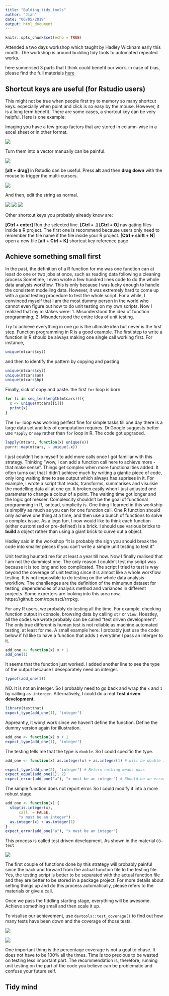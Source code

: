 ```yaml
---
title: "Bulding_tidy_tools"
author: "Jian"
date: "06/05/2019"
output: html_document
---
```


```r
knitr::opts_chunk$set(echo = TRUE)
```


Attended a two days workshop which taught by Hadley Wickham early this month. 
The workshop is around building tidy tools to automated repeated works. 

here summrised 3 parts that I think could benefit our work. 
in case of bias, please find the full materials [here]()

## Shortcut keys are useful (for Rstudio users)

This might not be true when people first try to memory so many shortcut keys. especially when point and click is so easy by the mouse. 
However, it is a long term benefit. There are some cases, a shortcut key can be very helpful. Here is one example:

Imaging you have a few group factors that are stored in column-wise in a excel sheet or in other format. 

![](C:/Users/cflfcl/Desktop/mindbox/sharing/Capture1.PNG)

Turn them into a vector manually can be painful. 

![](C:/Users/cflfcl/Desktop/mindbox/sharing/Capture2.PNG)

**[alt + drag]** in Rstudio can be useful. Press **alt** and then **drag down** with the mouse to trigger the multi-cursors. 

![](C:/Users/cflfcl/Desktop/mindbox/sharing/Capture3.PNG)

And then, edit the string as normal. 

![](C:/Users/cflfcl/Desktop/mindbox/sharing/Capture4.PNG)
![](C:/Users/cflfcl/Desktop/mindbox/sharing/Capture5.PNG)
![](C:/Users/cflfcl/Desktop/mindbox/sharing/Capture6.PNG)


Other shortcut keys you probably already know are:

**[Ctrl + enter]** Run the selected line. 
**[Ctrl + .]** **[Ctrl + O]** navigating files inside a R project. The first one is recommend because users only need to remember the file name if the file inside your R project.
**[Ctrl + shift + N]** open a new file
**[alt + Ctrl + K]** shortcut key reference page



## Achieve something small first

In the past, the definition of a R function for me was one function can at least do one or two jobs at once, such as reading data following a cleaning process Sometime, I even wrote a few hundred lines code to do the whole data analysis workflow. This is only because I was lucky enough to handle the consistent modelling data. However, it was extremely hard to come up with a good testing procedure to test the whole script. For a while, I convinced myself that I am the most dummy person in the world who cannot even figure out how to do unit testing on my own scripts. Now I realized that my mistakes were:
  1. Misunderstood the idea of function programming;
  2. Misunderstood the entire idea of unit testing.

Try to achieve everything in one go is the ultimate idea but never is the first step. Function programming in R is a good example. The first step to write a function in R should be always making one single call working first. For instance, 
```r
unique(mtcars$cyl)
```
and then to identify the pattern by copying and pasting. 
```r
unique(mtcars$cyl)
unique(mtcars$am)
unique(mtcars$hp)
```
Finally, sick of copy and paste. the first `for` loop is born. 

```r
for (i in seq_len(length(mtcars))){
  x <- unique(mtcars[[i]])
  print(x)
}

```
The `for` loop was working perfect fine for simple tasks till one day there is a large data set and lots of computation requires. Dr.Google suggests better use `*apply` or `map` rather than `for` loop in R. The code got upgraded. 

```r
lapply(mtcars, function(x) unique(x))
purrr::map(mtcars, ~ unique(.x))
```

I just couldn't help myself to add more calls once I got familiar with this strategy. Thinking "wow, I can add a function call here to achieve more - that make sense". Things get complex when more functionalities added. It often turns out that I didn't achieve much by writing a giantic piece of code, only long waiting time to see output which always has suprises in it. For example, I wrote a script that reads, transforms, summarises and visulisie the modelling data all at one go. It broken easily when I just adjusted one parameter to change a colour of a point. The waiting time got longer and the logic got messer. 
Complexcity shouldn't be the goal of functional programming in R, isntead, simplicity is. One thing I learned in this workship is simplify as much as you can for one function call. One R function should only achieve one thing at a time, and then use a bunch of functions to solve a complex issue. As a lego fun, I now would like to think each function (either customised or pre-defined) is a brick. I should use various bricks to **build** a object rather than using a giant brick to curve out a object. 

Hadley said in the workshop "It is probably the sign you should break the code into smaller pieces if you can't write a simple unit testing to test it"

Unit testing haunted me for at least a year till now. Now I finally realised that I am not the dummiest one. The only reason I couldn't test my script was because it is too long and too complicated. The script I tried to test is way beyond the coverage of unit testing since it is almost like a whole workflow testing. It is not impossible to do testing on the whole data analysis workflow. The chanllenges are the definition of the mimumun dataset for testing, dependencies of analysis method and variances in different projects. Some experters are looking into this area now, https://github.com/ropensci/rrrpkg. 

For any R users, we probably do testing all the time. For example, checking function output in console, browsing data by calling `str` or `View`. Hoestley, all the codes we wrote probably can be called "test driven development". The only true different is human test is not reliable as machine automated testing, at least for me. A small example here. I probably just use the code below if I'd like to have a function that adds `1` everytime I pass an interger to it. 
```r
add_one <- function(x) x + 1
add_one(1)
```
It seems that the function just worked. I added another line to see the type of the output because I deseparately need an interger.  
```r
typeof(add_one(1))
```
NO. It is not an interger. So I probably need to go back and wrap the `x` and `1` by calling `as.interger`. Alternatively, I could do a real **Test driven development**.

```r
library(testthat)
expect_type(add_one(1), "integer")
```

Appreantly, it won;t work since we haven't define the function. Define the dummy version again for illustration. 

```r
add_one <- function(x) x + 1
expect_type(add_one(1), "integer")
```

The testing tells me that the type is `double`. So I could specific the type. 

```r

add_one <- function(x) as.integer(x) + as.integer(1) # will be double if not define as integer.

expect_type(add_one(2), "integer") # Return nothing means pass
expect_equal(add_one(1), 2) 
expect_error(add_one("a"), "x must be an integer") # Should be an error if x is a non interger value
```

The simple function does not report error. So I could modify it into a more robust stage.

```r
add_one <- function(x) {
  stop(is.integer(x),
      call. = FALSE,
      "x must be an integer")
  as.integer(x) + as.integer(1) 
}
expect_error(add_one("a"), "x must be an integer")


```
This process is called test driven development. As shown in the material `03-test`

![](C:/Users/cflfcl/Desktop/mindbox/sharing/Picture3.PNG)

The first couple of functions done by this strategy will probably painful since the back and forward from the actual function file to the testing file. Yes, the testing script is better to be separated with the actual function file and they are better to be stored in a package project. For more details about setting things up and do this process automatically, please refers to the materials or give a call. 

Once we pass the fiddling starting stage, everything will be awesome. Achieve something small and then scale it up. 

To visulise our achievement, use `devtools::test_coverage()` to find out how many tests have been down and the coverage of those tests.

![](C:/Users/cflfcl/Desktop/mindbox/sharing/Capture8.PNG)

![](C:/Users/cflfcl/Desktop/mindbox/sharing/Capture9.PNG)

One important thing is the percentage coverage is not a goal to chase. It does not have to be 100% all the times. Time is too precious to be wasted on testing less important part. The recommendation is, therefore, running unit testing on the part of the code you believe can be problematic and confuse your future self. 

## Tidy mind 
